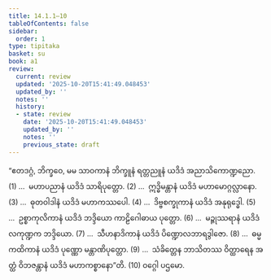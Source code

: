 ```yaml
---
title: 14.1.1–10
tableOfContents: false
sidebar:
  order: 1
type: tipitaka
basket: su
book: a1
review:
  current: review
  updated: '2025-10-20T15:41:49.048453'
  updated_by: ''
  notes: ''
  history:
  - state: review
    date: '2025-10-20T15:41:49.048453'
    updated_by: ''
    notes: ''
    previous_state: draft
---
```



<DynamicBreadcrumb />


<ReviewStatus review={frontmatter.review} showDetails={true} />

<HypothesisAnnotation frontmatter={frontmatter} />

<Division number="188" book="a1" e="ch" v="15" p="23">

<Paragraph number="271" book="a1">
“ဧတဒဂ္ဂံ, ဘိက္ခဝေ, မမ သာဝကာနံ ဘိက္ခူနံ ရတ္တညူနံ ယဒိဒံ အညာသိကောဏ္ဍညော. (1)
</Paragraph>

</Division>
<Division number="189" book="a1" e="ch" v="15" p="23">

<Paragraph number="272" book="a1">
…  မဟာပညာနံ ယဒိဒံ သာရိပုတ္တော. (2)
</Paragraph>

</Division>
<Division number="190" book="a1" e="ch" v="15" p="23">

<Paragraph number="273" book="a1">
…  ဣဒ္ဓိမန္တာနံ ယဒိဒံ မဟာမောဂ္ဂလ္လာနော. (3)
</Paragraph>

</Division>
<Division number="191" book="a1" e="ch" v="15" p="23">

<Paragraph number="274" book="a1">
…  ဓုတဝါဒါနံ ယဒိဒံ မဟာကဿပေါ. (4)
</Paragraph>

</Division>
<Division number="192" book="a1" e="ch" v="15" p="23">

<Paragraph number="275" book="a1">
…  ဒိဗ္ဗစက္ခုကာနံ ယဒိဒံ အနုရုဒ္ဓေါ. (5)
</Paragraph>

</Division>
<Division number="193" book="a1" e="ch" v="15" p="23">

<Paragraph number="276" book="a1">
…  ဥစ္စာကုလိကာနံ ယဒိဒံ ဘဒ္ဒိယော ကာဠိဂေါဓာယ ပုတ္တော. (6)
</Paragraph>

</Division>
<Division number="194" book="a1" e="ch" v="15" p="23">

<Paragraph number="277" book="a1">
…  မဉ္ဇုဿရာနံ ယဒိဒံ လကုဏ္ဍက ဘဒ္ဒိယော. (7)
</Paragraph>

</Division>
<Division number="195" book="a1" e="ch" v="15" p="24">

<Paragraph number="278" book="a1">
…  သီဟနာဒိကာနံ ယဒိဒံ ပိဏ္ဍောလဘာရဒွါဇော. (8)
</Paragraph>

</Division>
<Division number="196" book="a1" e="ch" v="15" p="24">

<Paragraph number="279" book="a1">
…  ဓမ္မကထိကာနံ ယဒိဒံ ပုဏ္ဏော မန္တာဏိပုတ္တော. (9)
</Paragraph>

</Division>
<Division number="197" book="a1" e="ch" v="15" p="24">

<Paragraph number="280" book="a1">
…  သံခိတ္တေန ဘာသိတဿ ဝိတ္ထာရေန အတ္ထံ ဝိဘဇန္တာနံ ယဒိဒံ မဟာကစ္စာနော”တိ. (10)

</Paragraph>
</Division>

<Paragraph number="281" type="center" book="a1">
ဝဂ္ဂေါ ပဌမော.
</Paragraph>